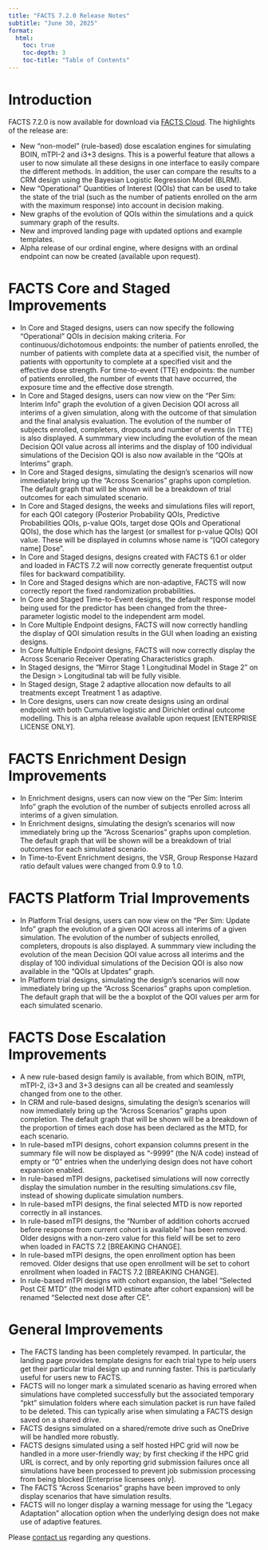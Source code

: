 ```yaml
---
title: "FACTS 7.2.0 Release Notes"
subtitle: "June 30, 2025"
format:
  html:
    toc: true
    toc-depth: 3
    toc-title: "Table of Contents"
---
```


# Introduction

FACTS 7.2.0 is now available for download via [FACTS Cloud](https://factscloud-live.azurewebsites.net/). The highlights of the release are:

- New "non-model" (rule-based) dose escalation engines for simulating BOIN, mTPI-2 and i3+3 designs. This is a powerful feature that allows a user to now simulate all these designs in one interface to easily compare the different methods. In addition, the user can compare the results to a CRM design using the Bayesian Logistic Regression Model (BLRM).
- New "Operational" Quantities of Interest (QOIs) that can be used to take the state of the trial (such as the number of patients enrolled on the arm with the maximum response) into account in decision making.
- New graphs of the evolution of QOIs within the simulations and a quick summary graph of the results.
- New and improved landing page with updated options and example templates.
- Alpha release of our ordinal engine, where designs with an ordinal endpoint can now be created (available upon request).

# FACTS Core and Staged Improvements

- In Core and Staged designs, users can now specify the following "Operational" QOIs in decision making criteria. For continuous/dichotomous endpoints: the number of patients enrolled, the number of patients with complete data at a specified visit, the number of patients with opportunity to complete at a specified visit and the effective dose strength. For time-to-event (TTE) endpoints: the number of patients enrolled, the number of events that have occurred, the exposure time and the effective dose strength.     
- In Core and Staged designs, users can now view on the "Per Sim: Interim Info" graph the evolution of a given Decision QOI across all interims of a given simulation, along with the outcome of that simulation and the final analysis evaluation. The evolution of the number of subjects enrolled, completers, dropouts and number of events (in TTE) is also displayed. A summmary view including the evolution of the mean Decision QOI value across all interims and the display of 100 individual simulations of the Decision QOI is also now available in the "QOIs at Interims" graph.  
- In Core and Staged designs, simulating the design's scenarios will now immediately bring up the "Across Scenarios" graphs upon completion. The default graph that will be shown will be a breakdown of trial outcomes for each simulated scenario.
- In Core and Staged designs, the weeks and simulations files will report, for each QOI category (Posterior Probability QOIs, Predictive Probabilities QOIs, p-value QOIs, target dose QOIs and Operational QOIs), the dose which has the largest (or smallest for p-value QOIs) QOI value. These will be displayed in columns whose name is "[QOI category name] Dose".
- In Core and Staged designs, designs created with FACTS 6.1 or older and loaded in FACTS 7.2 will now correctly generate frequentist output files for backward compatibility.
- In Core and Staged designs which are non-adaptive, FACTS will now correctly report the fixed randomization probabilities.
- In Core and Staged Time-to-Event designs, the default response model being used for the predictor has been changed from the three-parameter logistic model to the independent arm model.
- In Core Multiple Endpoint designs, FACTS will now correctly handling the display of QOI simulation results in the GUI when loading an existing designs.
- In Core Multiple Endpoint designs, FACTS will now correctly display the Across Scenario Receiver Operating Characteristics graph.
-	In Staged designs, the "Mirror Stage 1 Longitudinal Model in Stage 2" on the Design > Longitudinal tab will be fully visible.
- In Staged design, Stage 2 adaptive allocation now defaults to all treatments except Treatment 1 as adaptive.
- In Core designs, users can now create designs using an ordinal endpoint with both Cumulative logistic and Dirichlet ordinal outcome modelling. This is an alpha release available upon request [ENTERPRISE LICENSE ONLY].

# FACTS Enrichment Design Improvements

- In Enrichment designs, users can now view on the "Per Sim: Interim Info" graph the evolution of the number of subjects enrolled across all interims of a given simulation.
- In Enrichment designs, simulating the design's scenarios will now immediately bring up the "Across Scenarios" graphs upon completion. The default graph that will be shown will be a breakdown of trial outcomes for each simulated scenario.
- In Time-to-Event Enrichment designs, the VSR, Group Response Hazard ratio default values were changed from 0.9 to 1.0.

# FACTS Platform Trial Improvements
- In Platform Trial designs, users can now view on the "Per Sim: Update Info" graph the evolution of a given QOI across all interims of a given simulation. The evolution of the number of subjects enrolled, completers, dropouts is also displayed. A summmary view including the evolution of the mean Decision QOI value across all interims and the display of 100 individual simulations of the Decision QOI is also now available in the "QOIs at Updates" graph.  
- In Platform trial designs, simulating the design's scenarios will now immediately bring up the "Across Scenarios" graphs upon completion. The default graph that will be the a boxplot of the QOI values per arm for each simulated scenario.

# FACTS Dose Escalation Improvements

- A new rule-based design family is available, from which BOIN, mTPI, mTPI-2, i3+3 and 3+3 designs can all be created and seamlessly changed from one to the other. 
- In CRM and rule-based designs, simulating the design's scenarios will now immediately bring up the "Across Scenarios" graphs upon completion. The default graph that will be shown will be a breakdown of the proportion of times each dose has been declared as the MTD, for each scenario.
- In rule-based mTPI designs, cohort expansion columns present in the summary file will now be displayed as "-9999" (the N/A code) instead of empty or "0" entries when the underlying design does not have cohort expansion enabled.
- In rule-based mTPI designs, packetised simulations will now correctly display the simulation number in the resulting simulations.csv file, instead of showing duplicate simulation numbers. 
- In rule-based mTPI designs, the final selected MTD is now reported correctly in all instances.
- In rule-based mTPI designs, the "Number of addition cohorts accrued before response from current cohort is available" has been removed. Older designs with a non-zero value for this field will be set to zero when loaded in FACTS 7.2 [BREAKING CHANGE].
- In rule-based mTPI designs, the open enrollment option has been removed. Older designs that use open enrollment will be set to cohort enrollment when loaded in FACTS 7.2 [BREAKING CHANGE].
- In rule-based mTPI designs with cohort expansion, the label "Selected Post CE MTD" (the model MTD estimate after cohort expansion) will be renamed "Selected next dose after CE". 

# General Improvements

- The FACTS landing has been completely revamped. In particular, the landing page provides template designs for each trial type to help users get their particular trial design up and running faster. This is particularly useful for users new to FACTS.
- FACTS will no longer mark a simulated scenario as having errored when simulations have completed successfully but the associated temporary "pkt" simulation folders where each simulation packet is run have failed to be deleted. This can typically arise when simulating a FACTS design saved on a shared drive.
- FACTS designs simulated on a shared/remote drive such as OneDrive will be handled more robustly.
-	FACTS designs simulated using a self hosted HPC grid will now be handled in a more user-friendly way; by first checking if the HPC grid URL is correct, and by only reporting grid submission failures once all simulations have been processed to prevent job submission processing from being blocked [Enterprise licensees only].
- The FACTS "Across Scenarios" graphs have been improved to only display scenarios that have simulation results.
- FACTS will no longer display a warning message for using the "Legacy Adaptation" allocation option when the underlying design does not make use of adaptive features.

Please [contact us](../../../contact/index.qmd) regarding any questions.
